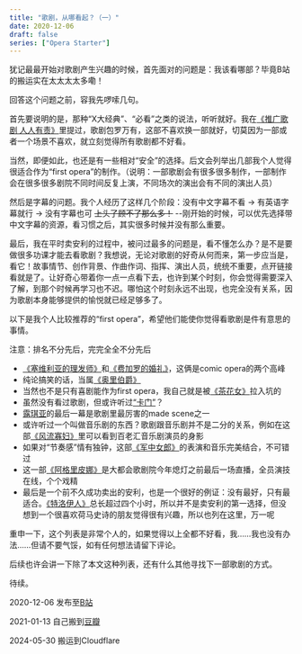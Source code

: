 ```yaml
---
title: "歌剧，从哪看起？（一）"
date: 2020-12-06
draft: false
series: ["Opera Starter"]
---
```


犹记最最开始对歌剧产生兴趣的时候，首先面对的问题是：我该看哪部？毕竟B站的搬运实在太太太太多嘞！

回答这个问题之前，容我先啰嗦几句。

首先要说明的是，那种“X大经典”、“必看”之类的说法，听听就好。我在[《推广歌剧 人人有责》](../opera-rocks)里提过，歌剧包罗万有，这部不喜欢换一部就好，切莫因为一部或者一个场景不喜欢，就立刻觉得所有歌剧都不好看。

当然，即便如此，也还是有一些相对“安全”的选择。后文会列举出几部我个人觉得很适合作为“first opera”的制作。（说明：一部歌剧会有很多很多制作，一部制作会在很多很多剧院不同时间反复上演，不同场次的演出会有不同的演出人员）

然后是字幕的问题。我个人经历了这样几个阶段：没有中文字幕不看 -> 有英语字幕就行 -> 没有字幕也可 ~~上头了顾不了那么多！~~ --刚开始的时候，可以优先选择带中文字幕的资源，看习惯之后，其实很多时候并没有那么重要。

最后，我在平时卖安利的过程中，被问过最多的问题是，看不懂怎么办？是不是要做很多功课才能去看歌剧？我想说，无论对歌剧的好奇从何而来，第一步应当是，看它！故事情节、创作背景、作曲作词、指挥、演出人员，统统不重要，点开链接看就是了。让好奇心带着你一点一点看下去，也许到某个时刻，你会觉得需要深入了解，到那个时候再学习也不迟。哪怕这个时刻永远不出现，也完全没有关系，因为歌剧本身能够提供的愉悦就已经足够多了。

以下是我个人比较推荐的“first opera”，希望他们能使你觉得看歌剧是件有意思的事情。

注意：排名不分先后，完完全全不分先后

- [《塞维利亚的理发师》](https://www.bilibili.com/video/BV1Jb411A7Xw)和[《费加罗的婚礼》](https://www.bilibili.com/video/BV1LW411h7ok)，这俩是comic opera的两个高峰
- 纯论搞笑的话，当属[《奥里伯爵》](https://www.bilibili.com/video/BV1Mt41167yc)
- 当然也不是只有喜剧能作为first opera，我自己就是被[《茶花女》](https://www.bilibili.com/video/BV1Z4411D7tn)拉入坑的
- 虽然没有看过歌剧，但或许听过[“卡门”](https://www.bilibili.com/video/BV1ss411Q7jg)？
- [露琪亚](https://www.bilibili.com/video/BV1of4y1m7p4)的最后一幕是歌剧里最厉害的made scene之一
- 或许听过一个叫做音乐剧的东西？歌剧跟音乐剧并不是二分的关系，例如在这部[《风流寡妇》](https://www.bilibili.com/video/BV1LW411B7JG)里可以看到百老汇音乐剧演员的身影
- 如果对“节奏感”情有独钟，这部[《军中女郎》](https://www.bilibili.com/video/BV1va4y1J7P9)的表演和音乐完美结合，不可错过
- 这一部[《阿格里皮娜》](https://www.bilibili.com/video/BV1g7411R7Xg)是大都会歌剧院今年熄灯之前最后一场直播，全员演技在线，个个戏精
- 最后是一个前不久成功卖出的安利，也是一个很好的例证：没有最好，只有最适合。[《特洛伊人》](https://www.bilibili.com/video/BV17J41157Ju)总长超过四个小时，所以并不是卖安利的第一选择，但没想到一个很喜欢荷马史诗的朋友觉得很有兴趣，所以也列在这里，万一呢

重申一下，这个列表是非常个人的，如果觉得以上全都不好看，我……我也没有办法……但请不要气馁，如有任何想法请留下评论。

后续也许会讲一下除了本文这种列表，还有什么其他寻找下一部歌剧的方式。

待续。

2020-12-06 发布至[B站](https://www.bilibili.com/read/cv8697657)

2021-01-13 自己搬到[豆瓣](https://www.douban.com/note/791453503)

2024-05-30 搬运到Cloudflare

